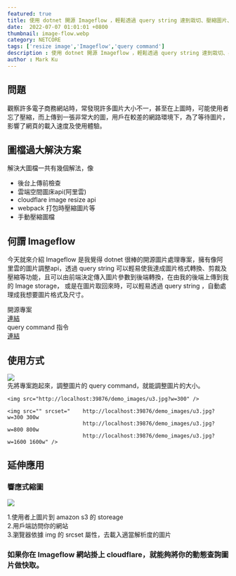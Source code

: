 ```yaml
---
featured: true
title: 使用 dotnet 開源 Imageflow ，輕鬆透過 query string 達到栽切、壓縮圖片、浮水印及格式轉換
date:  2022-07-07 01:01:01 +0800
thumbnail: image-flow.webp
category: NETCORE
tags: ['resize image','Imageflow','query command']
description : 使用 dotnet 開源 Imageflow ，輕鬆透過 query string 達到栽切、壓縮圖片、浮水印及格式轉換
author : Mark Ku
---
```

## 問題
觀察許多電子商務網站時，常發現許多圖片大小不一，甚至在上圖時，可能使用者忘了壓縮，而上傳到一張非常大的圖，用戶在較差的網路環境下，為了等待圖片，影響了網頁的載入速度及使用體驗。

## 圖檔過大解決方案
解決大圖檔一共有幾個解法，像
* 後台上傳前檢查
* 雲端空間圖床api(阿里雲)
* cloudflare image resize api 
* webpack 打包時壓縮圖片等 
* 手動壓縮圖檔

## 何謂 Imageflow
今天就來介紹 Imageflow 是我覺得 dotnet 很棒的開源圖片處理專案，擁有像阿里雲的圖片調整api，透過 query string 可以輕易使我達成圖片格式轉換、剪裁及壓縮等功能，且可以由前端決定傳入圖片參數到後端轉換，在由我的後端上傳到我的 Image storage，
或是在圖片取回來時，可以輕易透過 query string ，自動處理成我想要圖片格式及尺寸。  

開源專案  
[連結](https://github.com/imazen/imageflow-dotnet)  
query command 指令   
[連結](https://docs.imageflow.io/querystring/transforms.html)  
## 使用方式
![](https://camo.githubusercontent.com/eac2ee518c905a3a81dda7dd3e6973604dd9eca4e35b22f9c2752c3295202409/68747470733a2f2f7777772e696d616765666c6f772e696f2f696d616765732f656469742d75726c2e676966)  
先將專案跑起來，調整圖片的 query command，就能調整圖片的大小。

```
<img src="http://localhost:39876/demo_images/u3.jpg?w=300" />

<img src="" srcset="    http://localhost:39876/demo_images/u3.jpg?w=300 300w
                        http://localhost:39876/demo_images/u3.jpg?w=800 800w
                        http://localhost:39876/demo_images/u3.jpg?w=1600 1600w" />
```

## 延伸應用
### 響應式縮圖
![](https://i.imgur.com/t5DYnIB.png)

1.使用者上圖片到 amazon s3 的 storeage  
2.用戶端訪問你的網站  
3.瀏覽器依據 img 的 srcset 屬性，去載入適當解析度的圖片  

### 如果你在 Imageflow 網站掛上 cloudflare，就能夠將你的動態查詢圖片做快取。